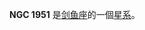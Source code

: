 {{NGCInfoBox|NGCID=NGC 1951|發現者=約翰·弗里德里希·威廉·赫歇爾|發現日期=1834年12月23日|其他編號=ESO 85-SC86|曆元=J2000.0|赤經=5時26分6.9秒
|赤緯=-66°35'50"|星座=剑鱼座|星體=星系|星等=10.6|表面亮度=|藍等=}}

'''NGC 1951''' 是[[剑鱼座|剑鱼座]]的一個[[星系|星系]]。

{{NGCReference|1951}}
{{Catalogs|NGC=1951}}
